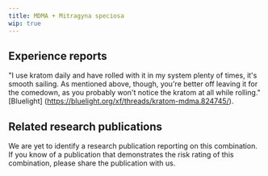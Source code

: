 ---
title: MDMA + Mitragyna speciosa
wip: true
---

## Experience reports

"I use kratom daily and have rolled with it in my system plenty of times, it's smooth sailing. As mentioned above, though, you're better off leaving it for the comedown, as you probably won't notice the kratom at all while rolling." [Bluelight] (https://bluelight.org/xf/threads/kratom-mdma.824745/).

## Related research publications

We are yet to identify a research publication reporting on this combination. If you know of a publication that demonstrates the risk rating of this combination, please share the publication with us.



